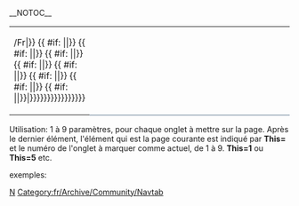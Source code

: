 <!-- 
        Navtabs  

-->__NOTOC__
{| style="background:#F8FCFF; text-align:center" width="100%" cellspacing="0" cellpadding="0" border="0"
|
{{Template:Navtab{{ #ifeq:{{{This}}}|1|1|2}}/Fr|{{{1}}}}}
{{ #if:  {{{2|}}} |{{Template:Navtab{{ #ifeq:{{{This}}}|2|1|2}}|{{{2}}}}}
{{ #if:  {{{3|}}} |{{Template:Navtab{{ #ifeq:{{{This}}}|3|1|2}}|{{{3}}}}}
{{ #if:  {{{4|}}} |{{Template:Navtab{{ #ifeq:{{{This}}}|4|1|2}}|{{{4}}}}}
{{ #if:  {{{5|}}} |{{Template:Navtab{{ #ifeq:{{{This}}}|5|1|2}}|{{{5}}}}}
{{ #if:  {{{6|}}} |{{Template:Navtab{{ #ifeq:{{{This}}}|6|1|2}}|{{{6}}}}}
{{ #if:  {{{7|}}} |{{Template:Navtab{{ #ifeq:{{{This}}}|7|1|2}}|{{{7}}}}}
{{ #if:  {{{8|}}} |{{Template:Navtab{{ #ifeq:{{{This}}}|8|1|2}}|{{{8}}}}}
{{ #if:  {{{9|}}} |{{Template:Navtab{{ #ifeq:{{{This}}}|9|1|2}}|{{{9}}}}}|}}}}}}}}}}}}}}}}
| style="border-bottom:2px solid #A3B1BF" width="3000" | &nbsp;
|}<noinclude>

Utilisation: 1 à 9 paramètres, pour chaque onglet à mettre sur la page. Après le dernier élément, l'élément qui est la page courante est indiqué par '''This=''' et le numéro de l'onglet à marquer comme actuel, de 1 à 9.  '''This=1''' ou '''This=5''' etc.

exemples:


[[Category:fr/Navigation|N]][[Category:fr/Archive/Community/Navtab]]</noinclude>